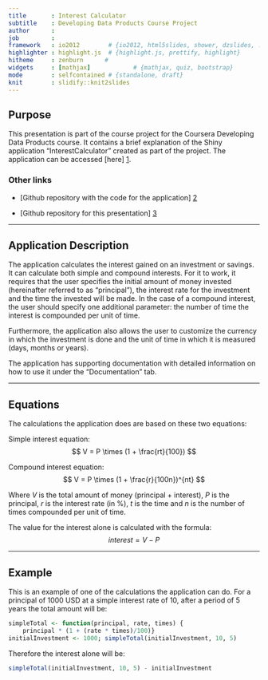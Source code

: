 ```yaml
---
title       : Interest Calculator
subtitle    : Developing Data Products Course Project
author      : 
job         : 
framework   : io2012        # {io2012, html5slides, shower, dzslides, ...}
highlighter : highlight.js  # {highlight.js, prettify, highlight}
hitheme     : zenburn      # 
widgets     : [mathjax]            # {mathjax, quiz, bootstrap}
mode        : selfcontained # {standalone, draft}
knit        : slidify::knit2slides
---
```


## Purpose

This presentation is part of the course project for the Coursera Developing Data Products course. It contains a brief explanation of the Shiny application "InterestCalculator" created as part of the project. The application can be accessed [here] [1].

### Other links

- [Github repository with the code for the application] [2]

- [Github repository for this presentation] [3]

[1]: https://sjojoa.shinyapps.io/Interest_Calculator "shinyApp link"
[2]: https://github.com/SebasJ23/Coursera-DevDataProd-Project "Repository with code"
[3]: https://github.com/SebasJ23/Coursera-DevDataProd-Presentation/tree/gh-pages "Repository with presentation"

---

## Application Description

The application calculates the interest gained on an investment or savings. It can calculate both simple and compound interests. For it to work, it requires that the user specifies the initial amount of money invested (hereinafter referred to as "principal"), the interest rate for the investment and the time the invested will be made. In the case of a compound interest, the user should specify one additional parameter: the number of time the interest is compounded per unit of time.

Furthermore, the application also allows the user to customize the currency in which the investment is done and the unit of time in which it is measured (days, months or years).

The application has supporting documentation with detailed information on how to use it under the "Documentation" tab.

---

## Equations

The calculations the application does are based on these two equations:

Simple interest equation:
$$ V = P \times (1 + \frac{rt}{100}) $$

Compound interest equation:
$$ V = P \times (1 + \frac{r}{100n})^{nt} $$

Where $V$ is the total amount of money (principal + interest), $P$ is the principal, $r$ is the interest rate (in %), $t$ is the time and $n$ is the number of times compounded per unit of time.

The value for the interest alone is calculated with the formula:
$$interest = V - P$$

---

## Example

This is an example of one of the calculations the application can do. For a principal of $1000$ USD at a simple interest rate of $10%$, after a period of $5$ years the total amount will be:

```r
simpleTotal <- function(principal, rate, times) {
    principal * (1 + (rate * times)/100)}
initialInvestment <- 1000; simpleTotal(initialInvestment, 10, 5)
```

Therefore the interest alone will be:

```r
simpleTotal(initialInvestment, 10, 5) - initialInvestment
```




